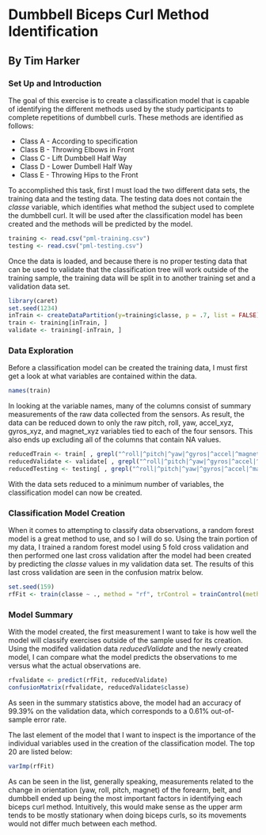# Dumbbell Biceps Curl Method Identification
## By Tim Harker

### Set Up and Introduction
The goal of this exercise is to create a classification model that is capable of
identifying the different methods used by the study participants to complete
repetitions of dumbbell curls. These methods are identified as follows:

* Class A - According to specification 
* Class B - Throwing Elbows in Front
* Class C - Lift Dumbbell Half Way 
* Class D - Lower Dumbell Half Way 
* Class E - Throwing Hips to the Front

To accomplished this task, first I must load the two different data sets, the training data and
the testing data. The testing data does not contain the *classe* variable, which
identifies what method the subject used to complete the dumbbell curl. It will
be used after the classification model has been created and the methods will be
predicted by the model.
```{r}
training <- read.csv("pml-training.csv")
testing <- read.csv("pml-testing.csv")
```

Once the data is loaded, and because there is no proper testing data that can be
used to validate that the classification tree will work outside of the training
sample, the training data will be split in to another training set and a validation
data set.
```{r}
library(caret)
set.seed(1234)
inTrain <- createDataPartition(y=training$classe, p = .7, list = FALSE)
train <- training[inTrain, ]
validate <- training[-inTrain, ]
```

### Data Exploration

Before a classification model can be created the training data, I must first get
a look at what variables are contained within the data. 
```{r}
names(train)
```

In looking at the variable names, many of the columns consist of summary measurements 
of the raw data collected from the sensors. As result, the data can be reduced 
down to only the raw pitch, roll, yaw, accel_xyz, gyros_xyz, and magnet_xyz variables 
tied to each of the four sensors. This also ends up excluding all of the columns
that contain NA values.
```{r}
reducedTrain <- train[ , grepl("^roll|^pitch|^yaw|^gyros|^accel|^magnet|classe", names(training))]
reducedValidate <- validate[ , grepl("^roll|^pitch|^yaw|^gyros|^accel|^magnet|classe", names(training))]
reducedTesting <- testing[ , grepl("^roll|^pitch|^yaw|^gyros|^accel|^magnet", names(testing))]
```

With the data sets reduced to a minimum number of variables, the classification
model can now be created.

### Classification Model Creation

When it comes to attempting to classify data observations, a random forest model
is a great method to use, and so I will do so. Using the train portion of my data,
I trained a random forest model using 5 fold cross validation and then performed
one last cross validation after the model had been created by predicting the *classe*
values in my validation data set. The results of this last cross validation are
seen in the confusion matrix below.
```{r}
set.seed(159)
rfFit <- train(classe ~ ., method = "rf", trControl = trainControl(method="cv", number = 5), data = reducedTrain)
```

### Model Summary

With the model created, the first measurement I want to take is how well the model
will classify exercises outside of the sample used for its creation. Using the 
modifed validation data *reducedValidate* and the newly created model, I can compare
what the model predicts the observations to me versus what the actual observations
are.
```{r}
rfvalidate <- predict(rfFit, reducedValidate)
confusionMatrix(rfvalidate, reducedValidate$classe)
```

As seen in the summary statistics above, the model had an accuracy of 99.39% on
the validation data, which corresponds to a 0.61% out-of-sample error rate.

The last element of the model that I want to inspect is the importance of the
individual variables used in the creation of the classification model. The top 20
are listed below:
```{r}
varImp(rfFit)
```

As can be seen in the list, generally speaking, measurements related to the change 
in orientation (yaw, roll, pitch, magnet) of the forearm, belt, and dumbbell ended 
up being the most important factors in identifying each biceps curl method. 
Intuitively, this would make sense as the upper arm tends to be mostly stationary
when doing biceps curls, so its movements would not differ much between each method.
